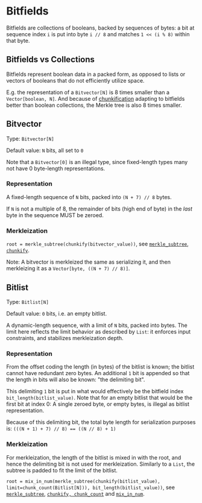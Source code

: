 # Bitfields

Bitfields are collections of booleans, backed by sequences of bytes: a bit at sequence index `i` is put into byte `i // 8` and matches `1 << (i % 8)` within that byte.

## Bitfields vs Collections

Bitfields represent boolean data in a packed form, as opposed to lists or vectors of booleans that do not efficiently utilize space.

E.g. the representation of a `Bitvector[N]` is 8 times smaller than a `Vector[boolean, N]`.
And because of [chunkification](../merkleization/chunkify.md) adapting to bitfields better than boolean collections, the Merkle tree is also 8 times smaller.

## Bitvector

Type: `Bitvector[N]`

Default value: `N` bits, all set to `0`

Note that a `Bitvector[0]` is an illegal type, since fixed-length types many not have 0 byte-length representations.

### Representation

A fixed-length sequence of `N` bits, packed into `(N + 7) // 8` bytes.

If `N` is not a multiple of 8, the remainder of bits (high end of byte) in the _last_ byte in the sequence MUST be zeroed.

### Merkleization

`root = merkle_subtree(chunkify(bitvector_value))`,
see [`merkle_subtree`](../merkleization/subtree_merkleization.md), [`chunkify`](../merkleization/chunkify.md).

Note: A bitvector is merkleized the same as serializing it, and then merkleizing it as a `Vector[byte, ((N + 7) // 8)]`.

## Bitlist

Type: `Bitlist[N]`

Default value: `0` bits, i.e. an empty bitlist.

A dynamic-length sequence, with a limit of `N` bits, packed into bytes.
The limit here reflects the limit behavior as described by `List`: it enforces input constraints, and stabilizes merkleization depth.

### Representation

From the offset coding the length (in bytes) of the bitlist is known; the bitlist cannot have redundant zero bytes.
An additional `1` bit is appended so that the length in bits will also be known: "the delimiting bit".

This delimiting `1` bit is put in what would effectively be the bitfield index `bit_length(bitlist_value)`.
Note that for an empty bitlist that would be the first bit at index 0: A single zeroed byte, or empty bytes, is illegal as bitlist representation.

Because of this delimiting bit, the total byte length for serialization purposes is: `(((N + 1) + 7) // 8) == ((N // 8) + 1)`

### Merkleization

For merkleization, the length of the bitlist is mixed in with the root, and hence the delimiting bit is not used for merkleization.
Similarly to a `List`, the subtree is padded to fit the limit of the bitlist.

`root = mix_in_num(merkle_subtree(chunkify(bitlist_value), limit=chunk_count(Bitlist[N])), bit_length(bitlist_value))`,
see [`merkle_subtree`](../merkleization/subtree_merkleization.md),
[`chunkify, chunk_count`](../merkleization/chunkify.md) and [`mix_in_num`](../merkleization/mixin.md).

